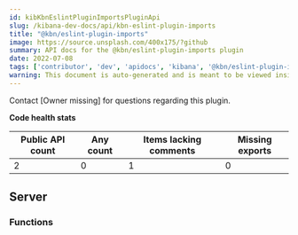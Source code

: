 ```yaml
---
id: kibKbnEslintPluginImportsPluginApi
slug: /kibana-dev-docs/api/kbn-eslint-plugin-imports
title: "@kbn/eslint-plugin-imports"
image: https://source.unsplash.com/400x175/?github
summary: API docs for the @kbn/eslint-plugin-imports plugin
date: 2022-07-08
tags: ['contributor', 'dev', 'apidocs', 'kibana', '@kbn/eslint-plugin-imports']
warning: This document is auto-generated and is meant to be viewed inside our experimental, new docs system. Reach out in #docs-engineering for more info.
---
```




Contact [Owner missing] for questions regarding this plugin.

**Code health stats**

| Public API count  | Any count | Items lacking comments | Missing exports |
|-------------------|-----------|------------------------|-----------------|
| 2 | 0 | 1 | 0 |

## Server

### Functions
<DocDefinitionList data={kbnEslintPluginImportsObj.server.functions}/>

